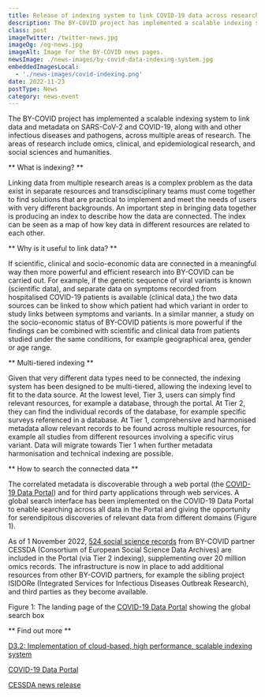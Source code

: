```yaml
---
title: Release of indexing system to link COVID-19 data across research disciplines
description: The BY-COVID project has implemented a scalable indexing system to link data and metadata on SARS-CoV-2 and COVID-19, along with and other infectious diseases and pathogens, across multiple areas of research.
class: post
imageTwitter: /twitter-news.jpg
imageOg: /og-news.jpg
imageAlt: Image for the BY-COVID news pages.
newsImage: ./news-images/by-covid-data-indexing-system.jpg
embeddedImagesLocal:
  - './news-images/covid-indexing.png'
date: 2022-11-23
postType: News
category: news-event
---
```


The BY-COVID project has implemented a scalable indexing system to link data and metadata on SARS-CoV-2 and COVID-19, along with and other infectious diseases and pathogens, across multiple areas of research. The areas of research include omics, clinical, and epidemiological research, and social sciences and humanities.

** What is indexing? **

Linking data from multiple research areas is a complex problem as the data exist in separate resources and transdisciplinary teams must come together to find solutions that are practical to implement and meet the needs of users with very different backgrounds. An important step in bringing data together is producing an index to describe how the data are connected. The index can be seen as a map of how key data in different resources are related to each other. 

** Why is it useful to link data?  **

If scientific, clinical and socio-economic data are connected in a meaningful way then more powerful and efficient research into BY-COVID can be carried out. For example, if the genetic sequence of viral variants is known (scientific data), and separate data on symptoms recorded from hospitalised COVID-19 patients is available (clinical data,) the two data sources can be linked to show which patient had which variant in order to study links between symptoms and variants. In a similar manner, a study on the socio-economic status of BY-COVID patients is more powerful if the findings can be combined with scientific and clinical data from patients studied under the same conditions, for example geographical area, gender or age range.

** Multi-tiered indexing **

Given that very different data types need to be connected, the indexing system has been designed to be multi-tiered, allowing the indexing level to fit to the data source. At the lowest level, Tier 3, users can simply find relevant resources, for example a database, through the portal. At Tier 2, they can find the individual records of the database, for example specific surveys referenced in a database. At Tier 1, comprehensive and harmonised metadata allow relevant records to be found across multiple resources, for example all studies from different resources involving a specific virus variant.  Data will migrate towards Tier 1 when further metadata harmonisation and technical indexing are possible.

** How to search the connected data **

The correlated metadata is discoverable through a web portal (the [COVID-19 Data Portal](https://www.covid19dataportal.org/)) and  for third party applications through web services. A global search interface has been implemented on the COVID-19 Data Portal to enable searching across all data in the Portal and giving the opportunity for serendipitous discoveries of relevant data from different domains (Figure 1).

As of 1 November 2022, [524 social science records](https://www.covid19dataportal.org/search/social-sciences) from BY-COVID partner CESSDA (Consortium of European Social Science Data Archives) are included in the Portal (via Tier 2 indexing), supplementing over 20 million omics records. The infrastructure is now in place to add additional resources from other BY-COVID partners, for example the sibling project ISIDORe (Integrated Services for Infectious Diseases Outbreak Research), and third parties as they become available.

<GatsbyImage alt='Sam in a destroyed mall' image={getImage(props.localImages[0])} />


Figure 1: The landing page of the [COVID-19 Data Portal](https://www.covid19dataportal.org/) showing the global search box

** Find out more **

[D3.2: Implementation of cloud-based, high performance, scalable indexing system](https://zenodo.org/record/7129553#.Y332OHbP216)

[COVID-19 Data Portal](https://www.covid19dataportal.org/)

[CESSDA news release](https://www.cessda.eu/News/CESSDA-Newsitem-nid3296)
